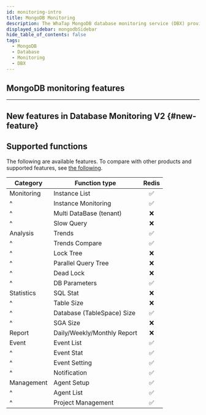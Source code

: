 ```yaml
---
id: monitoring-intro
title: MongoDB Monitoring
description: The WhaTap MongoDB database monitoring service (DBX) provides the performance monitoring service by collecting data based on queries.
displayed_sidebar: mongodbSidebar
hide_table_of_contents: false
tags:
  - MongoDB
  - Database
  - Monitoring
  - DBX
---
```



<Dbintroductiondesc />

<Videos url="https://img.whatap.io/23/11/06/031831DB_prd.mp4" />

## MongoDB monitoring features

<CommonCont />


<Dbspecification />

---

## New features in Database Monitoring V2 {#new-feature}

<NewFeature product='MongoDB' ver='1.7.0'/>

## Supported functions

The following are available features. To compare with other products and supported features, see [the following](../support-env#compare-db).

| Category   | Function type                                 |              Redis              |
| ---------- | --------------------------------------------- | :-----------------------------: |
| Monitoring | Instance List                                 | <span class='emoji-ok'>✅</span> |
| ^          | Instance Monitoring                           | <span class='emoji-ok'>✅</span> |
| ^          | Multi DataBase (tenant)    | <span class='emoji-no'>❌</span> |
| ^          | Slow Query                                    | <span class='emoji-no'>❌</span> |
| Analysis   | Trends                                        | <span class='emoji-ok'>✅</span> |
| ^          | Trends Compare                                | <span class='emoji-ok'>✅</span> |
| ^          | Lock Tree                                     | <span class='emoji-no'>❌</span> |
| ^          | Parallel Query Tree                           | <span class='emoji-no'>❌</span> |
| ^          | Dead Lock                                     | <span class='emoji-no'>❌</span> |
| ^          | DB Parameters                                 | <span class='emoji-ok'>✅</span> |
| Statistics | SQL Stat                                      | <span class='emoji-no'>❌</span> |
| ^          | Table Size                                    | <span class='emoji-no'>❌</span> |
| ^          | Database (TableSpace) Size | <span class='emoji-ok'>✅</span> |
| ^          | SGA Size                                      | <span class='emoji-no'>❌</span> |
| Report     | Daily/Weekly/Monthly Report                   | <span class='emoji-no'>❌</span> |
| Event      | Event List                                    | <span class='emoji-ok'>✅</span> |
| ^          | Event Stat                                    | <span class='emoji-ok'>✅</span> |
| ^          | Event Setting                                 | <span class='emoji-ok'>✅</span> |
| ^          | Notification                                  | <span class='emoji-ok'>✅</span> |
| Management | Agent Setup                                   | <span class='emoji-ok'>✅</span> |
| ^          | Agent List                                    | <span class='emoji-ok'>✅</span> |
| ^          | Project Management                            | <span class='emoji-ok'>✅</span> |
